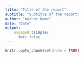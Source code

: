 ```yaml
---
title: "Title of the report"
subtitle: "Subtitle of the report"
author: "Author Name"
date: "Date"
output:
    ovpaged::simple:
      toc: false
---
```


```r
knitr::opts_chunk$set(echo = TRUE)
```

